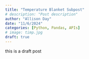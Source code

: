```yaml
---
title: "Temperature Blanket Subpost"
# description: "Post description"
author: "Allison Day"
date: "11/6/2024"
categories: [Python, Pandas, APIs]
# image: timp.jpg
draft: true
---
```


this is a draft post

<!-- generate a ton of text -->

